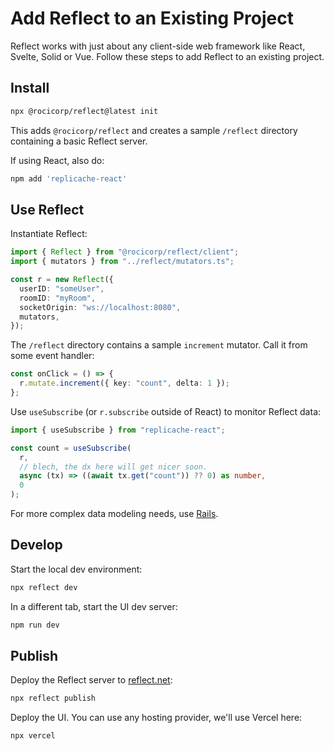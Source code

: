 # Add Reflect to an Existing Project

Reflect works with just about any client-side web framework like React, Svelte, Solid or Vue. Follow these steps to add Reflect to an existing project.

## Install

```bash copy
npx @rocicorp/reflect@latest init
```

This adds `@rocicorp/reflect` and creates a sample `/reflect` directory containing a basic Reflect server.

If using React, also do:

```bash copy
npm add 'replicache-react'
```

## Use Reflect

Instantiate Reflect:

```ts copy
import { Reflect } from "@rocicorp/reflect/client";
import { mutators } from "../reflect/mutators.ts";

const r = new Reflect({
  userID: "someUser",
  roomID: "myRoom",
  socketOrigin: "ws://localhost:8080",
  mutators,
});
```

The `/reflect` directory contains a sample `increment` mutator. Call it from some event handler:

```ts copy
const onClick = () => {
  r.mutate.increment({ key: "count", delta: 1 });
};
```

Use `useSubscribe` (or `r.subscribe` outside of React) to monitor Reflect data:

```ts copy
import { useSubscribe } from "replicache-react";

const count = useSubscribe(
  r,
  // blech, the dx here will get nicer soon.
  async (tx) => ((await tx.get("count")) ?? 0) as number,
  0
);
```

For more complex data modeling needs, use [Rails](https://github.com/rocicorp/rails).

## Develop

Start the local dev environment:

```bash copy
npx reflect dev
```

In a different tab, start the UI dev server:

```bash copy
npm run dev
```

## Publish

Deploy the Reflect server to [reflect.net](https://reflect.net/):

```bash copy
npx reflect publish
```

Deploy the UI. You can use any hosting provider, we'll use Vercel here:

```bash copy
npx vercel
```
